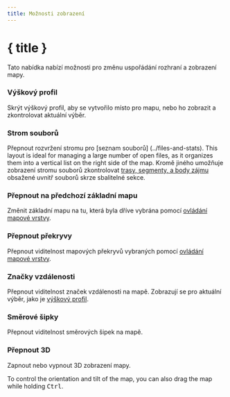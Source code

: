 ```yaml
---
title: Možnosti zobrazení
---
```


<script lang="ts">
</script>

# { title }

Tato nabídka nabízí možnosti pro změnu uspořádání rozhraní a zobrazení mapy.

### <ChartArea size="16" class="inline-block" style="margin-bottom: 2px" /> Výškový profil

Skrýt výškový profil, aby se vytvořilo místo pro mapu, nebo ho zobrazit a zkontrolovat aktuální výběr.

### <ListTree size="16" class="inline-block" style="margin-bottom: 2px" /> Strom souborů

Přepnout rozvržení stromu pro [seznam souborů] (../files-and-stats).
This layout is ideal for managing a large number of open files, as it organizes them into a vertical list on the right side of the map.
Kromě jiného umožňuje zobrazení stromu souborů zkontrolovat [trasy, segmenty, a body zájmu](../gpx) obsažené uvnitř souborů skrze sbalitelné sekce.

### <Map size="16" class="inline-block" style="margin-bottom: 2px" /> Přepnout na předchozí základní mapu

Změnit základní mapu na tu, která byla dříve vybrána pomocí [ovládání mapové vrstvy](../map-controls).

### <Layers2 size="16" class="inline-block" style="margin-bottom: 2px" /> Přepnout překryvy

Přepnout viditelnost mapových překryvů vybraných pomocí [ovládání mapové vrstvy](../map-controls).

### <Coins size="16" class="inline-block" style="margin-bottom: 2px" /> Značky vzdálenosti

Přepnout viditelnost značek vzdálenosti na mapě.
Zobrazují se pro aktuální výběr, jako je [výškový profil](../files-and-stats).

### <Milestone size="16" class="inline-block" style="margin-bottom: 2px" /> Směrové šipky

Přepnout viditelnost směrových šipek na mapě.

### <Box size="16" class="inline-block" style="margin-bottom: 2px" /> Přepnout 3D

Zapnout nebo vypnout 3D zobrazení mapy.

<DocsNote>

To control the orientation and tilt of the map, you can also drag the map while holding <kbd>Ctrl</kbd>.

</DocsNote>
